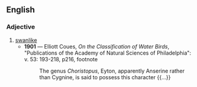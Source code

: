 ==English==
{{rfv}}
===Adjective===
{{en-adj}}

# [[swanlike]]
#* '''1901''' — Elliott Coues, ''On the Classification of Water Birds'',  "Publications of the Academy of Natural Sciences of Philadelphia": v. 53: 193-218, p216, footnote
#*:The genus ''Choristopus'', Eyton, apparently Anserine rather than Cygnine, is said to possess this character {{...}}